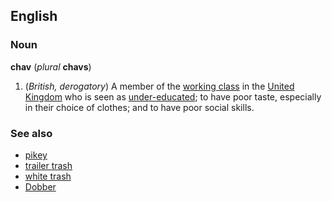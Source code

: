 ==English==
===Noun===
'''chav''' (''plural'' '''chavs''')

#(''British, derogatory'') A member of the [[working class]] in the [[United Kingdom]] who is seen as [[under-educated]]; to have poor taste, especially in their choice of clothes; and to have poor social skills.

===See also===
*[[pikey]]
*[[trailer trash]]
*[[white trash]]
*[[Dobber]]